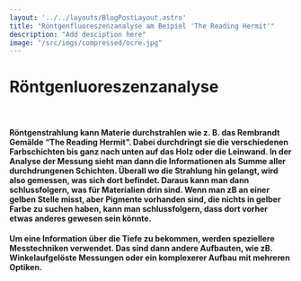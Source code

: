 ```yaml
---
layout: '../../layouts/BlogPostLayout.astro'
title: "Röntgenfluoreszenzanalyse am Beipiel 'The Reading Hermit'"
description: "Add desciption here"
image: "/src/imgs/compressed/ocre.jpg"
---
```


# Röntgenluoreszenzanalyse

<YouTube url="https://www.youtube.com/embed/3UPqEp0HbTo?si=euvXR7ihgCFmtkrA"/>

&nbsp;

#### Röntgenstrahlung kann Materie durchstrahlen wie z. B. das Rembrandt Gemälde “The Reading Hermit”. Dabei durchdringt sie die verschiedenen Farbschichten bis ganz nach unten auf das Holz oder die Leinwand. In der Analyse der Messung sieht man dann die Informationen als Summe aller durchdrungenen Schichten. Überall wo die Strahlung hin gelangt, wird also gemessen, was sich dort befindet. Daraus kann man dann schlussfolgern, was für Materialien drin sind. Wenn man zB an einer gelben Stelle misst, aber Pigmente vorhanden sind, die nichts in gelber Farbe zu suchen haben, kann man schlussfolgern, dass dort vorher etwas anderes gewesen sein könnte.  

#### Um eine Information über die Tiefe zu bekommen, werden speziellere Messtechniken verwendet. Das sind dann andere Aufbauten, wie zB. Winkelaufgelöste Messungen oder ein komplexerer Aufbau mit mehreren Optiken.

<Figure url="" text="test caption" />
